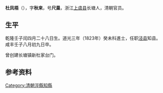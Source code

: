 {{unreferenced|time=2015-04-05T17:44:39+00:00}}
'''杜凤梧'''（{{bd|1792年|6月17日|1852年|9月22日|Du}}），字'''秋来'''，号'''尺巢'''，浙江[[上虞县|上虞县]]长塘人，清朝官员。

== 生平 ==
乾隆壬子闰四月二十八日生。道光三年（1823年）癸未科進士，任职[[泾县|泾县]]知县。咸丰壬子八月初九日卒。

曾创建长塘镇新杜家台门。

== 参考资料 ==
{{reflist}}

{{道光三年癸未科殿試金榜}}

{{Authority control}}

{{DEFAULTSORT:Du杜}}
[[Category:清朝涇縣知縣|Category:清朝涇縣知縣]]